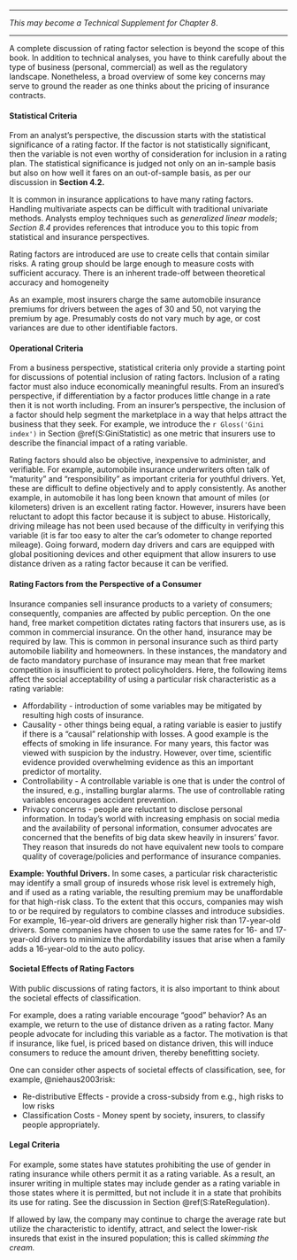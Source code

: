 <!-- ###  Rate Factor Selection {#S:LossRatio} -->

***

*This may become a Technical Supplement for Chapter 8*.

***

A complete discussion of rating factor selection is beyond the scope of this book. In addition to technical analyses, you have to think carefully about the type of business (personal, commercial) as well as the regulatory landscape. Nonetheless, a broad overview of some key concerns may serve to ground the reader as one thinks about the pricing of insurance contracts.


#### Statistical Criteria 

From an analyst's perspective, the discussion starts with the statistical significance of a rating factor. If the factor is not statistically significant, then the variable is not even worthy of consideration for inclusion in a rating plan. The statistical significance is judged not only on an in-sample basis but also on how well it fares on an out-of-sample basis, as per our discussion in **Section 4.2.** 

It is common in insurance applications to have many rating factors. Handling multivariate aspects can be difficult with traditional univariate methods. Analysts employ techniques such as *generalized linear models*; *Section 8.4* provides references that introduce you to this topic from statistical and insurance perspectives.

Rating factors are introduced are use to create cells that contain similar risks. A rating group should be large enough to measure costs with sufficient accuracy. There is an inherent trade-off between theoretical accuracy and homogeneity

As an example, most insurers charge the same automobile insurance premiums for drivers between the ages of 30 and 50, not varying the premium by age. Presumably costs do not vary much by age, or cost variances are due to other identifiable factors.

#### Operational Criteria 

From a business perspective, statistical criteria only provide a starting point for discussions of potential inclusion of rating factors. Inclusion of a rating factor must also induce economically meaningful results. From an insured's perspective, if differentiation by a factor produces little change in a rate then it is not worth including. From an insurer's perspective, the inclusion of a factor should help segment the marketplace in a way that helps attract the business that they seek. For example, we introduce the `r Gloss('Gini index')` in Section \@ref(S:GiniStatistic) as one metric that insurers use to describe the financial impact of a rating variable.

Rating factors should also be objective, inexpensive to administer, and verifiable. For example, automobile insurance underwriters often talk of "maturity" and "responsibility" as important criteria for youthful drivers. Yet, these are difficult to define objectively and to apply consistently. As another example, in automobile it has long been known that amount of miles (or kilometers) driven is an excellent rating factor. However, insurers have been reluctant to adopt this factor because it is subject to abuse. Historically, driving mileage has not been used because of the difficulty in verifying this variable (it is far too easy to alter the car's odometer to change reported mileage). Going forward, modern day drivers and cars are equipped with global positioning devices and other equipment that allow insurers to use distance driven as a rating factor because it can be verified.


#### Rating Factors from the Perspective of a Consumer 

Insurance companies sell insurance products to a variety of consumers; consequently, companies are affected by public perception. 
On the one hand, free market competition dictates rating factors that insurers use, as is common in commercial insurance. On the other hand, insurance may be required by law. This is common in personal insurance such as third party automobile liability and homeowners. In these instances, the mandatory and de facto mandatory purchase of insurance may mean that free market competition is insufficient to protect policyholders. Here, the following items affect the social acceptability of using a particular risk characteristic as a rating variable:

- Affordability - introduction of some variables may be mitigated by resulting high costs of insurance. 
- Causality - other things being equal, a rating variable is easier to justify if there is a "causal" relationship with losses. A good example is the effects of smoking in life insurance. For many years, this factor was viewed with suspicion by the industry. However, over time, scientific evidence provided overwhelming evidence as this an important predictor of mortality.
- Controllability - A controllable variable is one that is under the control of the insured, e.g., installing burglar alarms. The use of controllable rating variables encourages accident prevention.
- Privacy concerns - people are reluctant to disclose personal information. In today's world with increasing emphasis on social media and the availability of personal information, consumer advocates are concerned that the benefits of big data skew heavily in insurers' favor. They reason that insureds do not have equivalent new tools to compare quality of coverage/policies and performance of insurance companies. 

**Example: Youthful Drivers.** In some cases, a particular risk characteristic may identify a small group of insureds whose risk level is extremely high, and if used as a rating variable, the resulting premium may be unaffordable for that high-risk class. To the extent that this occurs, companies may wish to or be required by regulators to combine classes and introduce subsidies. For example, 16-year-old drivers are generally higher risk than 17-year-old drivers. Some companies have chosen to use the same rates for 16- and 17-year-old drivers to minimize the affordability issues that arise when a family adds a 16-year-old to the auto policy.


#### Societal Effects of Rating Factors 

With public discussions of rating factors, it is also important to think about the societal effects of classification.

For example, does a rating variable encourage "good" behavior? As an example, we return to the use of distance driven as a rating factor. Many people advocate for including this variable as a factor. The motivation is that if insurance, like fuel, is priced based on distance driven, this will induce consumers to reduce the amount driven, thereby benefitting society.

One can consider other aspects of societal effects of classification, see, for example, @niehaus2003risk:

- Re-distributive Effects - provide a cross-subsidy from e.g., high risks to low risks
- Classification Costs - Money spent by society, insurers, to classify people appropriately.


#### Legal Criteria 

For example, some states have statutes prohibiting the use of gender in rating insurance while others permit it as a rating variable. As a result, an insurer writing in multiple states may include gender as a rating variable in those states where it is permitted, but not include it in a state that prohibits its use for rating. See the discussion in Section \@ref(S:RateRegulation).

If allowed by law, the company may continue to charge the average rate but utilize the characteristic to identify, attract, and select the lower-risk insureds that exist in the insured population; this is called *skimming the cream.*




